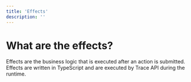 ```yaml
---
title: 'Effects'
description: ''
---
```


# What are the effects?

Effects are the business logic that is executed after an action is submitted. 
Effects are written in TypeScript and are executed by Trace API during the runtime.



